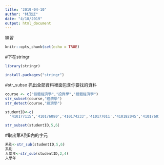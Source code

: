 ```yaml
---
title: '2019-04-10'
author: "林茂廷"
date: "4/10/2019"
output: html_document
---
```

練習
```r
knitr::opts_chunk$set(echo = TRUE)
```
#下在stringr
```r
library(stringr)
```
```r
install.packages("stringr")
```
#str_subse 抓出全部資料裡面包含你要找的資料
```r
course <- c("個體經濟學","投資學","總體經濟學")
str_subset(course,"經濟學")
str_detect(course,"經濟學")
```
```r
studentID<-c(
  '410177115','410176080','410174233','410177011','410182045','410176014')
```
```r
str_subset(studentID,5,6)
```
#取出第A到B內的字元
```r
系別<-str_sub(studentID,5,6)
系別
入學年<-str_sub(studentID,2,4)
入學年


```


